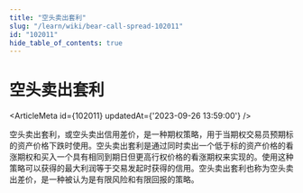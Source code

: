 ```yaml
---
title: "空头卖出套利"
slug: "/learn/wiki/bear-call-spread-102011"
id: "102011"
hide_table_of_contents: true
---
```



# 空头卖出套利

<ArticleMeta id={102011} updatedAt={'2023-09-26 13:59:00'} />
<div className='border-solid border-b border-t-0 my-4 border-[var(--ifm-color-gray-300)]' />

空头卖出套利，或空头卖出信用差价，是一种期权策略，用于当期权交易员预期标的资产价格下跌时使用。空头卖出套利是通过同时卖出一个低于标的资产价格的看涨期权和买入一个具有相同到期日但更高行权价格的看涨期权来实现的。使用这种策略可以获得的最大利润等于交易发起时获得的信用。空头卖出套利也称为空头卖出差价，是一种被认为是有限风险和有限回报的策略。
